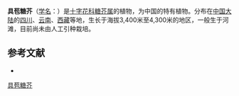 {{Speciesbox
| name = 具苞糖芥
| status = 
| status_system = 
| image =
| genus = Erysimum
| species = bracteatum
| authority = W. W. Smith
}}

'''具苞糖芥'''（[[学名|学名]]：{{lang|la|''Erysimum bracteatum''}}）是[[十字花科|十字花科]][[糖芥属|糖芥属]]的植物，为中国的特有植物。分布在[[中国大陆|中国大陆]]的[[四川|四川]]、[[云南|云南]]、[[西藏|西藏]]等地，生长于海拔3,400米至4,300米的地区，一般生于河滩，目前尚未由人工引种栽培。

== 参考文献 ==
<div class="references-small">
* {{cite web| url =http://www.bioinfo.cn/db05/KmzwSpecies.php?action=view&id=5849| title =具苞糖芥| work =《中国高等植物数据库全库》| publisher =中国科学院微生物研究所| author =昆明植物研究所| accessdate =2009-02-26| deadurl =yes| archiveurl =https://web.archive.org/web/20160305110638/http://www.bioinfo.cn/db05/KmzwSpecies.php?action=view&id=5849| archivedate =2016-03-05}}
</div>
{{Taxonbar|from=Q10894597}}

[[Category:糖芥属|具苞糖芥]]


{{植物小作品}}